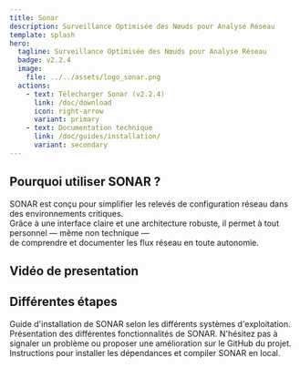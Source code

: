 ```yaml
---
title: Sonar
description: Surveillance Optimisée des Nœuds pour Analyse Réseau
template: splash
hero:
  tagline: Surveillance Optimisée des Nœuds pour Analyse Réseau
  badge: v2.2.4
  image:
    file: ../../assets/logo_sonar.png
  actions:
    - text: Télecharger Sonar (v2.2.4)
      link: /doc/download
      icon: right-arrow
      variant: primary
    - text: Documentation technique
      link: /doc/guides/installation/
      variant: secondary
---
```




## Pourquoi utiliser SONAR ?

SONAR est conçu pour simplifier les relevés de configuration réseau dans des environnements critiques.  
Grâce à une interface claire et une architecture robuste, il permet à tout personnel — même non technique —  
de comprendre et documenter les flux réseau en toute autonomie.


## Vidéo de presentation

<YoutubeEmbed  videoid="n1CqzT5QDnw" playLabel="Sonar" />

## Différentes étapes

<CardGrid stagger>
	<Card title="Installation" icon="pencil">
		Guide d'installation de SONAR selon les différents systèmes d'exploitation.
	</Card>
	<Card title="Utilisation" icon="add-document">
		Présentation des différentes fonctionnalités de SONAR.
	</Card>
	<Card title="Ouvrir un ticket" icon="setting">
		N'hésitez pas à signaler un problème ou proposer une amélioration sur le GitHub du projet.
	</Card>
	<Card title="Participer au développement" icon="open-book">
		Instructions pour installer les dépendances et compiler SONAR en local.
	</Card>
</CardGrid>

<Roadmap />

<TechStack />

<Footer />